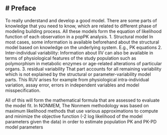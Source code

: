 # Preface
------------------------------
To really understand and develop a good model. There are some parts of knowledge that you need to know, which are related to different phase of modeling building process. All these models form the equation of likelihood function of each observation in a popPK analysis.
1. Structural model
In most cases, some information is available beforehand about the structural model based on knowledge on the underlying system. E.g., PK equations
2. Inter-individual variability:
Information about IIV can also be available in terms of physiological features of the study population such as polymorphism in metabolic enzymes or age-related alterations of particular organs.
3. residual variability
That part accounts for all remaining variability which is not explained by the structural or parameter-variability model parts. This RUV arises for example from physiological intra-individual variation, assay error, errors in independent variables and model misspecification.

All of this will form the mathematical formula that are assessed to evaluate the model fit. In NONMEM, The Nonmem methodology was based on maximum likelihood methods that use various approximations to compute and minimize the objective function (-2 log likelihood of the model parameters given the data) in order to estimate population PK and PK-PD model parameters

